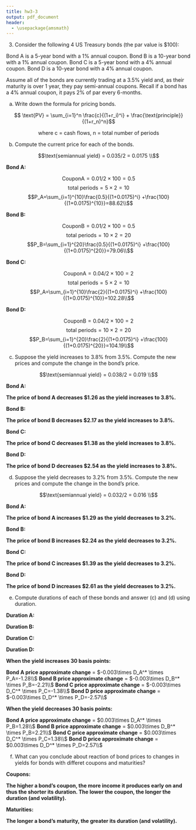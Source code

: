 ```yaml
---
title: hw3-3
output: pdf_document
header:
  - \usepackage{amsmath}
---
```


3. Consider the following 4 US Treasury bonds (the par value is $100):

Bond A is a 5-year bond with a 1% annual coupon. Bond B is a 10-year bond with a 1% annual coupon. Bond C is a 5-year bond with a 4% annual coupon. Bond D is a 10-year bond with a 4% annual coupon.

Assume all of the bonds are currently trading at a 3.5% yield and, as their maturity is over 1 year, they pay semi-annual coupons. Recall if a bond has a 4% annual coupon, it pays 2% of par every 6-months.

(a) Write down the formula for pricing bonds.

$$
\text{PV} = \sum_{i=1}^n \frac{c}{(1+r_i)^i} + \frac{\text{principle}}{(1+r_n)^n}$$

$$\text{where c = cash flows, n = total number of periods}
$$

(b) Compute the current price for each of the bonds.

$$\text{semiannual yield} = 0.035/2 = 0.0175 \\$$

**Bond A:**

$$\text{CouponA}=0.01/2\times100=0.5 $$
$$\text{total periods} = 5\times 2 = 10$$
$$P_A=\sum_{i=1}^{10}\frac{0.5}{(1+0.0175)^i} +\frac{100}{(1+0.0175)^{10}}=88.62\\$$

**Bond B:**

$$\text{CouponB}=0.01/2\times100=0.5 $$
$$\text{total periods} = 10\times 2 = 20$$
$$P_B=\sum_{i=1}^{20}\frac{0.5}{(1+0.0175)^i} +\frac{100}{(1+0.0175)^{20}}=79.06\\$$

**Bond C:**

$$\text{CouponA}=0.04/2\times100=2 $$
$$\text{total periods} = 5\times 2 = 10$$
$$P_A=\sum_{i=1}^{10}\frac{2}{(1+0.0175)^i} +\frac{100}{(1+0.0175)^{10}}=102.28\\$$

**Bond D:**

$$\text{CouponB}=0.04/2\times100=2 $$
$$\text{total periods} = 10\times 2 = 20$$
$$P_B=\sum_{i=1}^{20}\frac{2}{(1+0.0175)^i} +\frac{100}{(1+0.0175)^{20}}=104.19\\$$

(c) Suppose the yield increases to 3.8% from 3.5%. Compute the new prices and compute the change in the bond's price.

$$\text{semiannual yield} = 0.038/2 = 0.019 \\$$

**Bond A:**

\begin{align*}
&\text{CouponA}=0.01/2\times100=0.5\\
&\text{total periods} = 5\times 2 = 10\\
&P_A=\sum_{i=1}^{10}\frac{0.5}{(1+0.019)^i} +\frac{100}{(1+0.019)^{10}}=87.36\\
&\Delta P_A=\text{new price} - \text{old price}= 87.36 - 88.62=-1.26\\
\end{align*}

**The price of bond A decreases $1.26 as the yield increases to 3.8%.**
\vspace{\baselineskip}

**Bond B:**

\begin{align*}
&\text{CouponB}=0.01/2\times100=0.5 \\
&\text{total periods} = 10\times 2 = 20\\
&P_B=\sum_{i=1}^{20}\frac{0.5}{(1+0.019)^i} +\frac{100}{(1+0.019)^{20}}=76.89\\
&\Delta P_B=\text{new price} - \text{old price}=76.89 - 79.06 = -2.17\\
\end{align*}

**The price of bond B decreases $2.17 as the yield increases to 3.8%.**
\vspace{\baselineskip}

**Bond C:**

\begin{align*}
&\text{CouponA}=0.04/2\times100=2\\
&\text{total periods} = 5\times 2 = 10\\
&P_C=\sum_{i=1}^{10}\frac{2}{(1+0.019)^i} +\frac{100}{(1+0.019)^{10}}=100.90\\
&\Delta P_C=\text{new price} - \text{old price}=100.90 - 102.28 = -1.38\\
\end{align*}

**The price of bond C decreases $1.38 as the yield increases to 3.8%.**
\vspace{\baselineskip}

**Bond D:**

\begin{align*}
&\text{CouponB}=0.04/2\times100=2 \\
&\text{total periods} = 10\times 2 = 20\\
&P_D=\sum_{i=1}^{20}\frac{2}{(1+0.019)^i} +\frac{100}{(1+0.019)^{20}}=101.65\\
&\Delta P_D=\text{new price} - \text{old price}=104.19 - 101.65 = -2.54\\
\end{align*}

**The price of bond D decreases $2.54 as the yield increases to 3.8%.**
\vspace{\baselineskip}

(d) Suppose the yield decreases to 3.2% from 3.5%. Compute the new prices and compute the change in the bond's price.

$$\text{semiannual yield} = 0.032/2 = 0.016 \\$$

**Bond A:**

\begin{align*}
&\text{CouponA}=0.01/2\times100=0.5 \\
&\text{total periods} = 5\times 2 = 10 \\
&P_A=\sum_{i=1}^{10}\frac{0.5}{(1+0.016)^i} +\frac{100}{(1+0.016)^{10}}=89.91\\
&\Delta P_A=\text{new price} - \text{old price}=89.91 - 88.62=1.29\\
\end{align*}

**The price of bond A increases $1.29 as the yield decreases to 3.2%.**
\vspace{\baselineskip}

**Bond B:**

\begin{align*}
&\text{CouponB}=0.01/2\times100=0.5 \\
&\text{total periods} = 10\times 2 = 20\\
&P_B=\sum_{i=1}^{20}\frac{0.5}{(1+0.016)^i} +\frac{100}{(1+0.016)^{20}}=81.30\\
&\Delta P_B=\text{new price} - \text{old price}=81.30 - 79.06 = 2.24\\
\end{align*}

**The price of bond B increases $2.24 as the yield decreases to 3.2%.**
\vspace{\baselineskip}

**Bond C:**

\begin{align*}
&\text{CouponA}=0.04/2\times100=2\\
&\text{total periods} = 5\times 2 = 10\\
&P_C=\sum_{i=1}^{10}\frac{2}{(1+0.016)^i} +\frac{100}{(1+0.016)^{10}}=103.67\\
&\Delta P_C=\text{new price} - \text{old price}=103.67 - 102.28 = 1.39
\end{align*}

**The price of bond C increases $1.39 as the yield decreases to 3.2%.**
\vspace{\baselineskip}

**Bond D:**

\begin{align*}
&\text{CouponB}=0.04/2\times100=2 \\
&\text{total periods} = 10\times 2 = 20 \\
&P_D=\sum_{i=1}^{20}\frac{2}{(1+0.016)^i} +\frac{100}{(1+0.016)^{20}}=106.80\\
&\Delta P_D=\text{new price} - \text{old price}=106.80 - 104.19 = 2.61
\end{align*}

**The price of bond D increases $2.61 as the yield decreases to 3.2%.**
\vspace{\baselineskip}

(e) Compute durations of each of these bonds and answer (c) and (d) using duration.

**Duration A:**

\begin{align*}
&D_A=(\sum_{t=1}^{10}w(t)\times t) \times\frac{1}{2} =(\sum_{t=1}^{10}\frac{\text{CouponA}\times t}{P_A\times 1.0175^t}+\frac{100\times 10}{P_A\times1.0175^{10}})\times\frac{1}{2}=4.88\\
&D_A^* =\frac{D_A}{1.0175}=4.80\\
\end{align*}

**Duration B:**

\begin{align*}
&D_B=(\sum_{t=1}^{20}w(t)\times t) \times\frac{1}{2} =(\sum_{t=1}^{20}\frac{\text{CouponB}\times t}{P_B\times 1.0175^t}+\frac{100\times20}{P_B\times1.0175^{20}})\times\frac{1}{2}=9.466\\
&D_B^* =\frac{D_B}{1.0175}=9.30\\
\end{align*}

**Duration C:**

\begin{align*}
&D_C=(\sum_{t=1}^{10}w(t)\times t) \times\frac{1}{2} =(\sum_{t=1}^{10}\frac{\text{CouponC}\times t}{P_C\times 1.0175^t}+\frac{100\times 10}{P_C\times1.0175^{10}})\times\frac{1}{2}=4.59\\
&D_C^* =\frac{D_C}{1.0175}=4.51\\
\end{align*}

**Duration D:**

\begin{align*}
&D_D=(\sum_{t=1}^{20}w(t)\times t) \times\frac{1}{2} =(\sum_{t=1}^{20}\frac{\text{CouponD}\times t}{P_D\times 1.0175^t}+\frac{100\times20}{P_D\times1.0175^{20}})\times\frac{1}{2}=8.38\\
&D_D^* =\frac{D_D}{1.0175}=8.24\\
\end{align*}

**When the yield increases 30 basis points:**

**Bond A price approximate change** = $-0.003\times D_A^* \times P_A=-1.28\\$
**Bond B price approximate change** = $-0.003\times D_B^* \times P_B=-2.21\\$
**Bond C price approximate change** = $-0.003\times D_C^* \times P_C=-1.38\\$
**Bond D price approximate change** = $-0.003\times D_D^* \times P_D=-2.57\\$

**When the yield decreases 30 basis points:**

**Bond A price approximate change** = $0.003\times D_A^* \times P_B=1.28\\$
**Bond B price approximate change** = $0.003\times D_B^* \times P_B=2.21\\$
**Bond C price approximate change** = $0.003\times D_C^* \times P_C=1.38\\$
**Bond D price approximate change** = $0.003\times D_D^* \times P_D=2.57\\$

(f) What can you conclude about reaction of bond prices to changes in yields for bonds with differet coupons and maturities?

**Coupons:**

**The higher a bond's coupon, the more income it produces early on and thus the shorter its duration. The lower the coupon, the longer the duration (and volatility).**

**Maturities:**

**The longer a bond's maturity, the greater its duration (and volatility).**